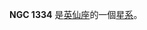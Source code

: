 {{NGCInfoBox|NGCID=NGC 1334|發現者=德亞瑞司特|發現日期=1863年2月14日|其他編號=UGC 2759,MCG 7-8-18,ZWG 541.17|曆元=J2000.0|赤經=3時30分1.7秒
|赤緯=41°49'57"|星座=英仙座|星體=星系|星等=13.8|表面亮度=13.7|藍等=14.6}}

'''NGC 1334''' 是[[英仙座|英仙座]]的一個[[星系|星系]]。

{{NGCReference|1334}}
{{Catalogs|NGC=1334}}